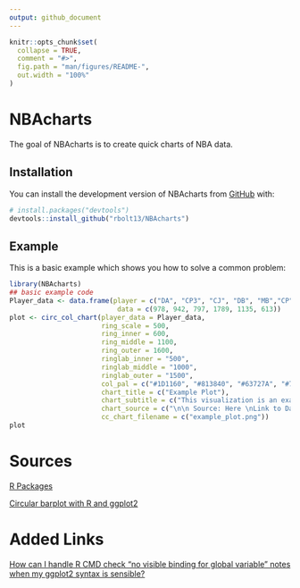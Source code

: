 ```yaml
---
output: github_document
---
```


<!-- README.md is generated from README.Rmd. Please edit that file -->

```r
knitr::opts_chunk$set(
  collapse = TRUE,
  comment = "#>",
  fig.path = "man/figures/README-",
  out.width = "100%"
)
```

# NBAcharts

<!-- badges: start -->
<!-- badges: end -->

The goal of NBAcharts is to create quick charts of NBA data. 

## Installation

You can install the development version of NBAcharts from [GitHub](https://github.com/) with:

``` r
# install.packages("devtools")
devtools::install_github("rbolt13/NBAcharts")
```

## Example

This is a basic example which shows you how to solve a common problem:

```r
library(NBAcharts)
## basic example code
Player_data <- data.frame(player = c("DA", "CP3", "CJ", "DB", "MB","CP"),
                           data = c(978, 942, 797, 1789, 1135, 613))
plot <- circ_col_chart(player_data = Player_data,
                       ring_scale = 500, 
                       ring_inner = 600,
                       ring_middle = 1100,
                       ring_outer = 1600,
                       ringlab_inner = "500",
                       ringlab_middle = "1000",
                       ringlab_outer = "1500",
                       col_pal = c("#1D1160", "#813840", "#63727A", "#723010", "#000000", "#F9AD1B"),
                       chart_title = c("Example Plot"),
                       chart_subtitle = c("This visualization is an example."),
                       chart_source = c("\n\n Source: Here \nLink to Data: here"),
                       cc_chart_filename = c("example_plot.png"))
plot

```

# Sources 

[R Packages](https://r-pkgs.org/index.html)

[Circular barplot with R and ggplot2](https://r-graph-gallery.com/web-circular-barplot-with-R-and-ggplot2.html)

# Added Links

[How can I handle R CMD check "no visible binding for global variable" notes when my ggplot2 syntax is sensible?](https://stackoverflow.com/questions/9439256/how-can-i-handle-r-cmd-check-no-visible-binding-for-global-variable-notes-when)

